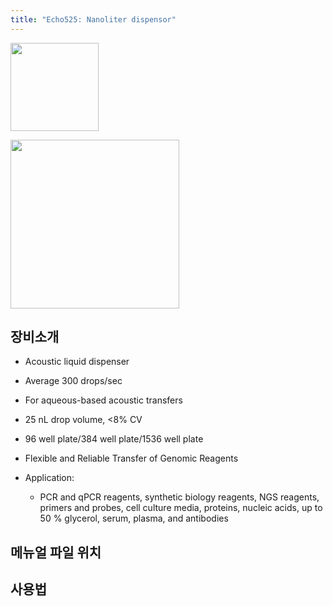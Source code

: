 ```yaml
---
title: "Echo525: Nanoliter dispensor"
---
```


![](images/paste-42.png){width="141"}

![](images/paste-52.png){width="270"}

## 장비소개

-   Acoustic liquid dispenser

-   Average 300 drops/sec

-   For aqueous-based acoustic transfers

-   25 nL drop volume, \<8% CV

-   96 well plate/384 well plate/1536 well plate

-   Flexible and Reliable Transfer of Genomic Reagents

-   Application:

    -   PCR and qPCR reagents, synthetic biology reagents, NGS reagents, primers and probes, cell culture media, proteins, nucleic acids, up to 50 % glycerol, serum, plasma, and antibodies

## 메뉴얼 파일 위치

## 사용법